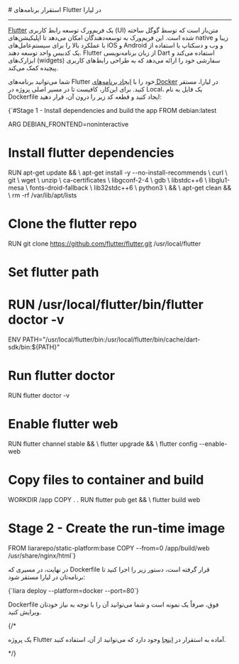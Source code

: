 

<Layout>
<Head>
<title>مستندات استقرار برنامه‌های Flutter - لیارا</title>
</Head>
# استقرار برنامه‌های Flutter در لیارا
<hr className="mb-2" />
<a href="https://flutter.dev/" className="text-[#2196f3] ">Flutter</a> یک فریم‌ورک توسعه رابط کاربری (UI) متن‌باز است که توسط گوگل ساخته شده است. این فریم‌ورک به توسعه‌دهندگان امکان می‌دهد تا اپلیکیشن‌های native زیبا و با عملکرد بالا را برای سیستم‌عامل‌های iOS و Android و وب و دسکتاپ با استفاده از یک کدبیس واحد توسعه دهند. Flutter از زبان برنامه‌نویسی Dart استفاده می‌کند و ابزارک‌های (widgets) سفارشی خود را ارائه می‌دهد که به طراحی رابط‌های کاربری پیچیده کمک می‌کند.
<div className="h-2" />

شما می‌توانید برنامه‌های Flutter خود را با <a href="../how-tos/create-app" className="text-[#2196f3] ">ایجاد برنامه‌های Docker</a> در لیارا، مستقر کنید.
برای این‌کار، کافیست تا در مسیر اصلی پروژه در Local، یک فایل به نام <Important>Dockerfile</Important> ایجاد کنید و قطعه کد زیر را درون آن، قرار دهید:
<div className="h-2" />
<div dir='ltr'>
    <Highlight className="dockerfile">
        {`#Stage 1 - Install dependencies and build the app
FROM debian:latest

ARG DEBIAN_FRONTEND=noninteractive

# Install flutter dependencies
RUN apt-get update && \\
    apt-get install -y --no-install-recommends \\
      curl \\
      git \\
      wget \\
      unzip \\
      ca-certificates \\
      libgconf-2-4 \\
      gdb \\
      libstdc++6 \\
      libglu1-mesa \\
      fonts-droid-fallback \\
      lib32stdc++6 \\
      python3 \\
    && \\
    apt-get clean && \\
    rm -rf /var/lib/apt/lists

# Clone the flutter repo
RUN git clone https://github.com/flutter/flutter.git /usr/local/flutter

# Set flutter path
# RUN /usr/local/flutter/bin/flutter doctor -v
ENV PATH="/usr/local/flutter/bin:/usr/local/flutter/bin/cache/dart-sdk/bin:\${PATH}"

# Run flutter doctor
RUN flutter doctor -v
# Enable flutter web
RUN flutter channel stable && \\
    flutter upgrade && \\
    flutter config --enable-web

# Copy files to container and build
WORKDIR /app
COPY . .
RUN flutter pub get && \\
    flutter build web

# Stage 2 - Create the run-time image
FROM liararepo/static-platform:base
COPY --from=0 /app/build/web /usr/share/nginx/html`}
    </Highlight>
</div>
<div className="h-2" />

در نهایت، در مسیری که <Important>Dockerfile</Important> قرار گرفته است، دستور زیر را اجرا کنید تا برنامه‌تان در لیارا مستقر شود:
<div className="h-2" />
<div dir='ltr'>
    <Highlight className="js">
        {`liara deploy --platform=docker --port=80`}
    </Highlight>
</div>

<div className="h-2" />
<Alert variant="info">
<p>
<Important>Dockerfile</Important> فوق، صرفاً یک نمونه است و شما می‌توانید آن را با توجه به نیاز خودتان ویرایش کنید.
</p>
</Alert>

{/* <Alert variant="success">
<p>
یک پروژه Flutter آماده به استقرار در <a href="https://github.com/liara-cloud/astro-getting-started" className="text-[#2196f3] ">اینجا</a> وجود دارد که می‌توانید از آن، استفاده کنید.
</p>
</Alert> */}

</Layout>